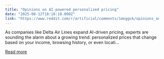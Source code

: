 ```yaml
---
title: "Opinions on AI-powered personalized pricing"
date: "2025-08-12T18:18:18.000Z"
link: "https://www.reddit.com/r/artificial/comments/1moggsk/opinions_on_aipowered_personalized_pricing/"
---
```


As companies like Delta Air Lines expand AI-driven pricing, experts are sounding the alarm about a growing trend: personalized prices that change based on your income, browsing history, or even locati...

[Read more](https://www.reddit.com/r/artificial/comments/1moggsk/opinions_on_aipowered_personalized_pricing/)
